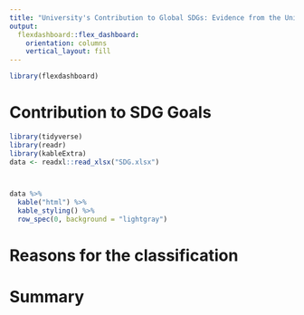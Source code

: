 ```yaml
---
title: "University's Contribution to Global SDGs: Evidence from the University Main Website News Items"
output: 
  flexdashboard::flex_dashboard:
    orientation: columns
    vertical_layout: fill
---
```


```r
library(flexdashboard)
```

# Contribution to SDG Goals

```r
library(tidyverse)
library(readr)
library(kableExtra)
data <- readxl::read_xlsx("SDG.xlsx")



data %>%
  kable("html") %>%
  kable_styling() %>%
  row_spec(0, background = "lightgray")
```

# Reasons for the classification

# Summary

